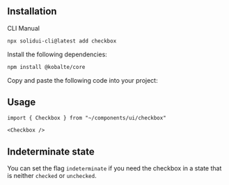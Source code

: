 <MDXHeader
  title="Checkbox"
  description="A control that allows the user to toggle between checked and not checked."
  docs="https://kobalte.dev/docs/core/components/checkbox"
/>

<ComponentPreview name="checkbox-demo" />

## Installation

<Tabs defaultValue="cli">

<TabsList>
  <TabsTrigger value="cli">CLI</TabsTrigger>
  <TabsTrigger value="manual">Manual</TabsTrigger>
</TabsList>

<TabsContent value="cli">

```bash
npx solidui-cli@latest add checkbox
```

</TabsContent>

<TabsContent value="manual">
<Steps>

<Step>Install the following dependencies: </Step>

```bash
npm install @kobalte/core
```

<Step>Copy and paste the following code into your project: </Step>

<ComponentSource name="checkbox" />

</Steps>
</TabsContent>

</Tabs>

## Usage

```tsx
import { Checkbox } from "~/components/ui/checkbox"
```

```tsx
<Checkbox />
```

## Indeterminate state

You can set the flag `indeterminate` if you need the checkbox in a state that is neither `checked` or `unchecked`.

<ComponentPreview name="checkbox-indeterminate-demo" />
